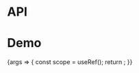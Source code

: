 
<Meta title="Packages/FocusVisible" component={FocusVisibleContainer} />

# API

<ArgsTable />

# Demo

<Canvas>
  <Story
    name="FocusVisible"
    args={{
      as: 'hook',
      className: FocusVisibleContainer.defaultProps.className,
      dataAttribute: FocusVisibleContainer.defaultProps.dataAttribute
    }}
    argTypes={{
      as: { options: ['container', 'hook'], control: 'radio', table: { category: 'Story' } }
    }}
  >
    {args => {
      const scope = useRef();
      return <FocusVisibleStory {...args} scope={scope} />;
    }}
  </Story>
</Canvas>
